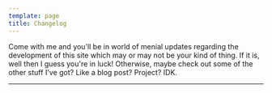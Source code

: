 ```yaml
---
template: page
title: Changelog
---
```



Come with me and you'll be in world of menial updates regarding the development of this site which may or may not be your kind of thing. If it is, well then I guess you're in luck! Otherwise, maybe check out some of the other stuff I've got? Like a blog post? Project? IDK.

---

<Timeline />
